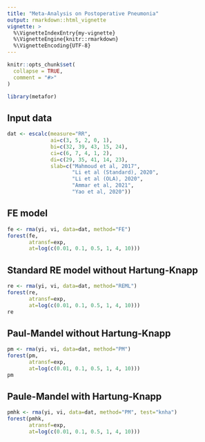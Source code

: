 ```yaml
---
title: "Meta-Analysis on Postoperative Pneumonia"
output: rmarkdown::html_vignette
vignette: >
  %\VignetteIndexEntry{my-vignette}
  %\VignetteEngine{knitr::rmarkdown}
  %\VignetteEncoding{UTF-8}
---
```


```r
knitr::opts_chunk$set(
  collapse = TRUE,
  comment = "#>"
)
```

```r
library(metafor)
```


## Input data
```r
dat <- escalc(measure="RR",
              ai=c(3, 5, 2, 0, 1),
              bi=c(32, 39, 43, 15, 24),
              ci=c(6, 7, 4, 1, 2),
              di=c(29, 35, 41, 14, 23),
              slab=c("Mahmoud et al, 2017",
                     "Li et al (Standard), 2020",
                     "Li et al (OLA), 2020",
                     "Ammar et al, 2021",
                     "Yao et al, 2020"))
```


## FE model

```r
fe <- rma(yi, vi, data=dat, method="FE") 
forest(fe, 
       atransf=exp,
       at=log(c(0.01, 0.1, 0.5, 1, 4, 10)))
```

## Standard RE model without Hartung-Knapp
```r
re <- rma(yi, vi, data=dat, method="REML") 
forest(re,
       atransf=exp,
       at=log(c(0.01, 0.1, 0.5, 1, 4, 10)))
re
```

## Paul-Mandel without Hartung-Knapp 
```r
pm <- rma(yi, vi, data=dat, method="PM") 
forest(pm,
       atransf=exp,
       at=log(c(0.01, 0.1, 0.5, 1, 4, 10)))
pm
```

## Paule-Mandel with Hartung-Knapp 
```r
pmhk <- rma(yi, vi, data=dat, method="PM", test="knha") 
forest(pmhk,
       atransf=exp,
       at=log(c(0.01, 0.1, 0.5, 1, 4, 10)))
```

